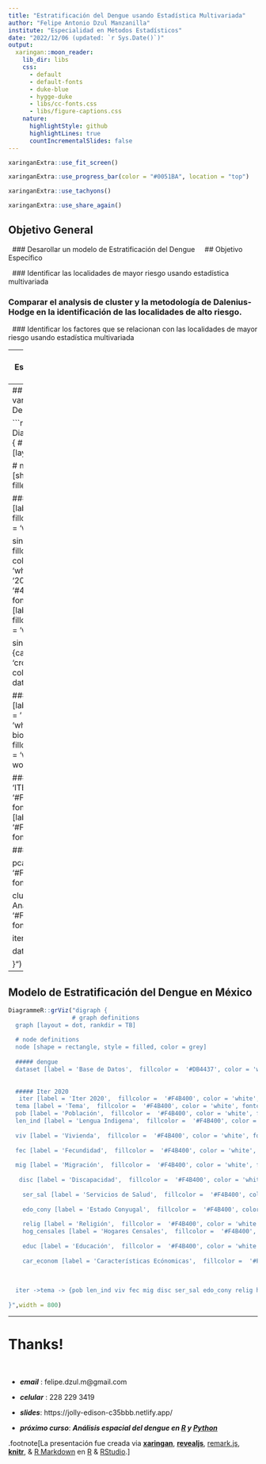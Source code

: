 ```yaml
---
title: "Estratificación del Dengue usando Estadística Multivariada"
author: "Felipe Antonio Dzul Manzanilla"
institute: "Especialidad en Métodos Estadísticos"
date: "2022/12/06 (updated: `r Sys.Date()`)"
output:
  xaringan::moon_reader:
    lib_dir: libs
    css: 
      - default
      - default-fonts
      - duke-blue
      - hygge-duke
      - libs/cc-fonts.css
      - libs/figure-captions.css
    nature:
      highlightStyle: github
      highlightLines: true
      countIncrementalSlides: false
---
```



```r
xaringanExtra::use_fit_screen()
```

```r
xaringanExtra::use_progress_bar(color = "#0051BA", location = "top")
```

```r
xaringanExtra::use_tachyons()
```

```r
xaringanExtra::use_share_again()
```
## Objetivo General
&nbsp;
### Desarollar un modelo de Estratificación del Dengue 
&nbsp;
&nbsp;
## Objetivo Específico 

&nbsp;
### Identificar las localidades de mayor riesgo usando estadística multivariada
&nbsp;

### Comparar el analysis de cluster y la metodología de Dalenius-Hodge en la identificación de las localidades de alto riesgo.

&nbsp;
### Identificar los factores que se relacionan con las localidades de mayor riesgo usando estadística multivariada


---
## Modelo de Estratificación del Dengue en México

```r
DiagrammeR::grViz("digraph {
                  # graph definitions
  graph [layout = dot, rankdir = TB]
  
  # node definitions
  node [shape = rectangle, style = filled, color = grey] 
   
  ##### dengue
  dataset [label = 'Base de Datos',  fillcolor =  '#DB4437', color = 'white', fontcolor = 'white']
  
  sinave [label = 'Sinave',  fillcolor =  'DodgerBlue', color = 'white', fontcolor = 'white']

  worldclim [label = 'WorldClim',  fillcolor =  ' #0F9D58', color = 'white', fontcolor = 'white']
 
   iter [label = 'INEGI 2020',  fillcolor =  '#F4B400', color = 'white', fontcolor = 'black']
 
 
 
  
  #### Analysis
  
  pca [label = 'PCA',  fillcolor =  '#F4B400', color = 'white', fontcolor = 'black']
  
  clust [label = 'Cluster Analysis',  fillcolor =  '#F4B400', color = 'white', fontcolor = 'black']
  
  clust [label = 'Cluster Analysis',  fillcolor =  '#F4B400', color = 'white', fontcolor = 'black']
  
  indice [label = 'Indice',  fillcolor =  '#F4B400', color = 'white', fontcolor = 'black']
  
    dalenius [label = 'Dalenius & Hodge',  fillcolor =  '#F4B400', color = 'white', fontcolor = 'black']
    
    loc1 [label = 'Localidades de Riesgo 1',  fillcolor =  '#F4B400', color = 'white', fontcolor = 'black']
    
    loc2 [label = 'Localidades de Riesgo 2',  fillcolor =  '#F4B400', color = 'white', fontcolor = 'black']
  
{sinave worldclim iter} -> pca -> dataset -> indice -> {clust, dalenius} 

clust -> loc1
dalenius -> loc2

sens [label = 'Confusion Matrix',  fillcolor =  '#F4B400', color = 'white', fontcolor = 'black']
{loc1 loc2} -> sens
  
}")
```



---
## Relación entre casos y variables Climáticas & Demográficas

```r
DiagrammeR::grViz("digraph {
                  # graph definitions
  graph [layout = dot, rankdir = TB]
  
  # node definitions
  node [shape = rectangle, style = filled, color = grey] 
   
  ##### dengue
  dataset [label = 'Base de Datos',  fillcolor =  '#DB4437', color = 'white', fontcolor = 'white']
  
  sinave [label = 'Sinave',  fillcolor =  'DodgerBlue', color = 'white', fontcolor = 'white']
  cases_a [label = '2008-2015',  fillcolor =  '#4285F4', color = 'white', fontcolor = 'white']
  cases_b [label = '2016-2021',  fillcolor = '#4285F4', color = 'white', fontcolor = 'white']
  
  sinave -> {cases_a[arrowhead = 'crow', arrowtail = 'box', color = 'white'] cases_b} -> dataset
  
  ##### worldclim
  worldclim [label = 'WorldClim',  fillcolor =  ' #0F9D58', color = 'white', fontcolor = 'white']
  bios [label = 'Bio1-Bio19',  fillcolor =  ' #0F9D58', color = 'white', fontcolor = 'white']
  worldclim -> bios -> dataset
  
  ##### Iter 2020
   iter [label = 'ITER 2020',  fillcolor =  '#F4B400', color = 'white', fontcolor = 'black']
  tema [label = 'Tema',  fillcolor =  '#F4B400', color = 'white', fontcolor = 'black']
  
  #### Analysis
  
  pca [label = 'PCA',  fillcolor =  '#F4B400', color = 'white', fontcolor = 'black']
  
  clust [label = 'Cluster Analysis',  fillcolor =  '#F4B400', color = 'white', fontcolor = 'black']
  
  iter -> tema  -> dataset
  
  dataset -> {pca clust}
  
}")
```


---


## Modelo de Estratificación del Dengue en México


```r
DiagrammeR::grViz("digraph {
                  # graph definitions
  graph [layout = dot, rankdir = TB]
  
  # node definitions
  node [shape = rectangle, style = filled, color = grey] 
   
  ##### dengue
  dataset [label = 'Base de Datos',  fillcolor =  '#DB4437', color = 'white', fontcolor = 'white']
 
  
  ##### Iter 2020
   iter [label = 'Iter 2020',  fillcolor =  '#F4B400', color = 'white', fontcolor = 'white']
  tema [label = 'Tema',  fillcolor =  '#F4B400', color = 'white', fontcolor = 'white']
  pob [label = 'Población',  fillcolor =  '#F4B400', color = 'white', fontcolor = 'white']
  len_ind [label = 'Lengua Indigena',  fillcolor =  '#F4B400', color = 'white', fontcolor = 'white']
  
  viv [label = 'Vivienda',  fillcolor =  '#F4B400', color = 'white', fontcolor = 'white']
  
  fec [label = 'Fecundidad',  fillcolor =  '#F4B400', color = 'white', fontcolor = 'white']
  
  mig [label = 'Migración',  fillcolor =  '#F4B400', color = 'white', fontcolor = 'white']
  
   disc [label = 'Discapacidad',  fillcolor =  '#F4B400', color = 'white', fontcolor = 'white']
   
    ser_sal [label = 'Servicios de Salud',  fillcolor =  '#F4B400', color = 'white', fontcolor = 'white']
    
    edo_cony [label = 'Estado Conyugal',  fillcolor =  '#F4B400', color = 'white', fontcolor = 'white']
    
    relig [label = 'Religión',  fillcolor =  '#F4B400', color = 'white', fontcolor = 'white']
    hog_censales [label = 'Hogares Censales',  fillcolor =  '#F4B400', color = 'white', fontcolor = 'white']
    
    educ [label = 'Educación',  fillcolor =  '#F4B400', color = 'white', fontcolor = 'white']
    
    car_econom [label = 'Características Ecónomicas',  fillcolor =  '#F4B400', color = 'white', fontcolor = 'white']
    
    
  
  iter ->tema -> {pob len_ind viv fec mig disc ser_sal edo_cony relig hog_censales educ car_econom} -> dataset
  
}",width = 800)
```


---

# Thanks!

&nbsp;

- ***email***       :     felipe.dzul.m@gmail.com

- ***celular***     :     228 229 3419

- ***slides***:     https://jolly-edison-c35bbb.netlify.app/

- ***próximo curso***: ***Análisis espacial del dengue en [R](https://cran.r-project.org/) y [Python](https://www.python.org/)***



.footnote[La presentación fue creada via [**xaringan**](https://github.com/yihui/xaringan),
[**revealjs**](https://revealjs.com/),
[remark.js](https://remarkjs.com), [**knitr**](http://yihui.name/knitr),
& [R Markdown](https://rmarkdown.rstudio.com) en [R]() & [RStudio](2.R_Scripts/libs/rstudio_leaflet/rstudio_leaflet.css).]




